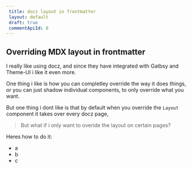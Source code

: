 ---
 title: docz layout in frontmatter
 layout: default
 draft: true
 commentApiId: 8
---

## Overriding MDX layout in frontmatter

I really like using docz, and since they have integrated with Gatbsy
and Theme-UI i like it even more.

One thing i like is how you can completley override the way it
does things, or you can just shadow individual components, to only override
what you want.

But one thing i dont like is that by default when you override the `Layout` component
it takes over every docz page,

> But what if i only want to overide the layout on certain pages?

Heres how to do it:

* a
* b
* c


    
